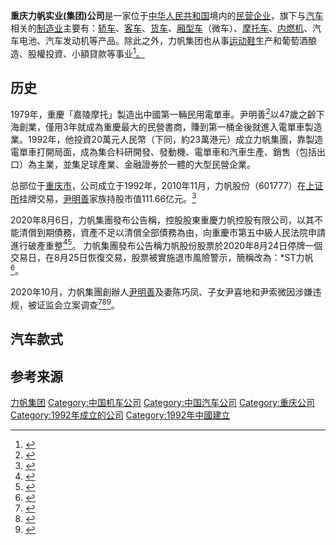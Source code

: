 {{Infobox company
| name          = 重庆力帆实业(集团)公司
| logo          = Lifan_Logo.png
| type          = [[上市公司|上市公司]]
| traded_as     = {{sse|601777}}
| industry      = [[制造业|制造业]]
| foundation    = {{start date and age|1992}}
| founder       = [[尹明善|尹明善]]
| location      = {{CHN}}[[重庆|重庆]]
| num_employees = 13,653<ref>{{Cite web |url=http://www.lifanmotors.net/abouts.html |title=关于力帆集团 |accessdate=2014-09-30 |archive-date=2011-10-28 |archive-url=https://web.archive.org/web/20111028200458/http://www.lifanmotors.net/abouts.html |dead-url=no }}</ref>
| caption       = 力帆集团标志
| products      = 汽车发动机<br>内燃机<br>摩托车<br>轿车<br>微车<br>客车<br>货车<br>能源
| homepage      = [http://www.lifan.com/ www.lifan.com/]
}}

'''重庆力帆实业(集团)公司'''是一家位于[[中华人民共和国|中华人民共和国]]境内的[[民营企业|民营企业]]，旗下与[[汽车|汽车]]相关的[[制造业|制造业]]主要有：[[轿车|轿车]]、[[客车|客车]]、[[货车|货车]]、[[厢型车|厢型车]]（微车）、[[摩托车|摩托车]]、[[内燃机|内燃机]]、汽车电池、汽车发动机等产品。除此之外，力帆集团也从事[[运动鞋|运动鞋]]生产和葡萄酒酿造、股權投資、小額貸款等事业<ref>{{Cite web|title=力帆集团中文官方网站|url=http://www.lifan.com/|accessdate=2014-09-30|dead-url=no|archive-date=2016-01-11|archive-url=https://web.archive.org/web/20160111081517/http://www.lifan.com/}}</ref>[[葡萄酒|。]]

==历史==
1979年，重慶「嘉陵摩托」製造出中國第一輛民用電單車。尹明善<ref>{{cite news |title=造車失利 重慶首富尹明善的暮年危機 |url=https://ctee.com.tw/news/china/182250.html |accessdate=2020-10-21 |work=工商時報 |date=2019-11-30 |language=zh-TW |archive-date=2020-10-26 |archive-url=https://web.archive.org/web/20201026095304/https://ctee.com.tw/news/china/182250.html |dead-url=no }}</ref>以47歲之齡下海創業，僅用3年就成為重慶最大的民營書商，賺到第一桶金後就進入電單車製造業。1992年，他投資20萬元人民幣（下同，約23萬港元）成立力帆集團，靠製造電單車打開局面，成為集合科研開發、發動機、電單車和汽車生產、銷售（包括出口）為主業，並集足球產業、金融證券於一體的大型民營企業。

总部位于[[重庆市|重庆市]]，公司成立于1992年，2010年11月，力帆股份（601777）在[[上证所|上证所]]挂牌交易，[[尹明善|尹明善]]家族持股市值111.66亿元。<ref >{{cite web |url=http://news.163.com/10/1126/06/6MD5M3CI00014AED.html |language= |title=力帆昨上市尹明善家族 |publisher=成都晚报 |date=2010-11-26 |accessdate= |archive-url=https://web.archive.org/web/20170315175446/http://news.163.com/10/1126/06/6MD5M3CI00014AED.html |archive-date=2017-03-15 |dead-url=yes }}</ref>

2020年8月6日，力帆集團發布公告稱，控股股東重慶力帆控股有限公司，以其不能清償到期債務，資產不足以清償全部債務為由，向重慶市第五中級人民法院申請進行破產重整<ref>{{cite news 
|title=力帆集团申请破产！重庆首富暮年悲凉，一步走错全盘皆输--IT时代网 
|url=https://www.ittime.com.cn/news/news_41183.shtml.cn/news/news_41183.shtml 
|work=www.ittime.com.cn 
|accessdate=2020-10-21 
|archive-date=2020-10-24 
|archive-url=https://web.archive.org/web/20201024073803/https://www.ittime.com.cn/news/news_41183.shtml.cn/news/news_41183.shtml 
|dead-url=no 
}}</ref><ref>{{cite news |title=力帆集团申请破产重组，82岁的创始人能否东山再起？ |url=https://finance.sina.com.cn/roll/2020-08-18/doc-iivhuipn9307706.shtml |work=finance.sina.com.cn |date=2020-08-18 |accessdate=2020-10-21 |archive-date=2020-08-18 |archive-url=https://web.archive.org/web/20200818214817/https://finance.sina.com.cn/roll/2020-08-18/doc-iivhuipn9307706.shtml |dead-url=no }}</ref>。 力帆集團發布公告稱力帆股份股票於2020年8月24日停牌一個交易日，在8月25日恢復交易，股票被實施退市風險警示，簡稱改為：*ST力帆<ref>{{cite news |title=造车梦碎，资不抵债，“摩托大王”力帆跑不动了-中新网 |url=http://www.chinanews.com/cj/2020/08-28/9276686.shtml |work=www.chinanews.com |accessdate=2020-10-21 |archive-date=2020-10-24 |archive-url=https://web.archive.org/web/20201024001922/http://www.chinanews.com/cj/2020/08-28/9276686.shtml |dead-url=no }}</ref>。 

2020年10月，力帆集團創辦人[[尹明善|尹明善]]及妻陈巧凤、子女尹喜地和尹索微因涉嫌违规，被证监会立案调查<ref>{{Cite web|title=尹明善被立案调查 *ST力帆重整蒙阴影 _新浪网|url=https://finance.sina.com.cn/zt_d/ymsbdc/|accessdate=2021-04-11|work=finance.sina.com.cn|archive-date=2021-04-11|archive-url=https://web.archive.org/web/20210411233148/https://finance.sina.com.cn/zt_d/ymsbdc/}}</ref><ref>{{Cite web|title=力帆“暴雷”！昔日重庆首富被立案调查|url=https://www.163.com/money/article/FORS6PMP002580S6.html|accessdate=2021-04-11|date=2020-10-13|last=网易|work=www.163.com|archive-date=2021-04-11|archive-url=https://web.archive.org/web/20210411233146/https://www.163.com/money/article/FORS6PMP002580S6.html}}</ref><ref>{{Cite web|title=突发：尹明善被立案调查，子女妻子一同涉嫌违规|url=https://finance.sina.com.cn/stock/relnews/cn/2020-10-14/doc-iiznctkc5426508.shtml|accessdate=2021-04-11|date=2020-10-14|last=汽车公社|work=finance.sina.com.cn|archive-date=2021-04-11|archive-url=https://web.archive.org/web/20210411233149/https://finance.sina.com.cn/stock/relnews/cn/2020-10-14/doc-iiznctkc5426508.shtml}}</ref>。

==汽车款式==
{{gallery
|file:Lifan 320 01 China 2012-05-20.JPG|力帆·320
|file:Lifan 520 01 China 2012-07-15.JPG|力帆·520
|File:Lifan 520 Chile.jpg|力帆·520
|file:Lifan 520i 01 China 2012-05-20.JPG|力帆·520i
|file:Lifan 620 01 China 2012-05-20.JPG|力帆·620
|file:Lifan 720 02 -- Auto Chongqing -- 2012-06-07.jpg|力帆·720
|file:Lifan_X50.JPG|力帆·X50
|file:Lifan X60 -- Auto Chongqing -- 2012-06-07.jpg|力帆·X60
|File:Lifan Truck in Dali 4.JPG|力帆·货车-1
|File:Lifan Truck in Dali 1.JPG|力帆·货车-2
|}}

== 参考来源 ==
{{reflist|3}}
{{中国汽车制造业}}
{{客车制造商}}
[[Category:力帆集团|]]
[[Category:中国机车公司|Category:中国机车公司]]
[[Category:中国汽车公司|Category:中国汽车公司]]
[[Category:重庆公司|Category:重庆公司]]
[[Category:1992年成立的公司|Category:1992年成立的公司]]
[[Category:1992年中國建立|Category:1992年中國建立]]